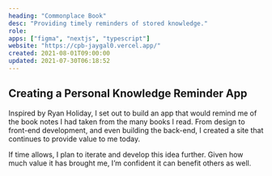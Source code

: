 ```yaml
---
heading: "Commonplace Book"
desc: "Providing timely reminders of stored knowledge."
role:
apps: ["figma", "nextjs", "typescript"]
website: "https://cpb-jaygal0.vercel.app/"
created: 2021-08-01T09:00:00
updated: 2021-07-30T06:18:52
---
```


## Creating a Personal Knowledge Reminder App

Inspired by Ryan Holiday, I set out to build an app that would remind me of the book notes I had taken from the many books I read. From design to front-end development, and even building the back-end, I created a site that continues to provide value to me today.

If time allows, I plan to iterate and develop this idea further. Given how much value it has brought me, I’m confident it can benefit others as well.
